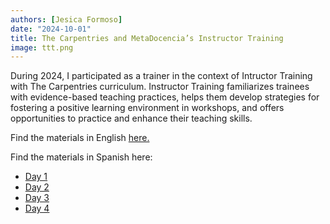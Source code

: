 ```yaml
---
authors: [Jesica Formoso]
date: "2024-10-01"
title: The Carpentries and MetaDocencia’s Instructor Training
image: ttt.png
---
```


During 2024, I participated as a trainer in the context of Intructor Training with The Carpentries curriculum. Instructor Training familiarizes trainees with evidence-based teaching practices, helps them develop strategies for fostering a positive learning environment in workshops, and offers opportunities to practice and enhance their teaching skills. 

Find the materials in English [here.](https://carpentries.org/instructor-training/)

Find the materials in Spanish here:

-   [Day 1](https://zenodo.org/records/13819836)
-   [Day 2](https://zenodo.org/records/13819836)
-   [Day 3](https://zenodo.org/records/13867832)
-   [Day 4](https://zenodo.org/records/13886949)

